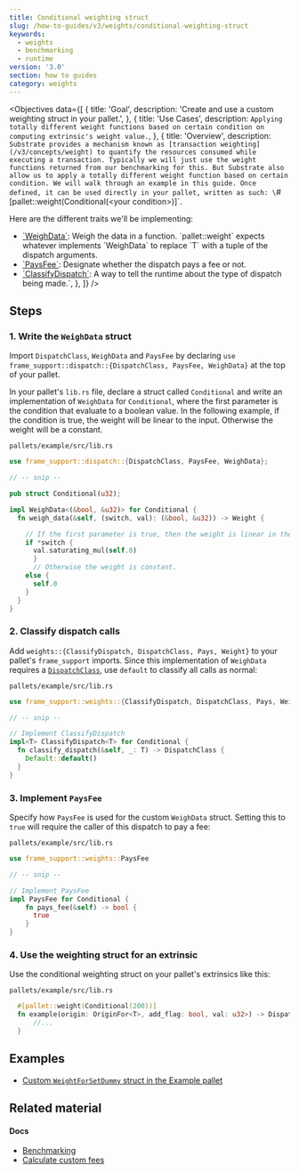 ```yaml
---
title: Conditional weighting struct
slug: /how-to-guides/v3/weights/conditional-weighting-struct
keywords:
  - weights
  - benchmarking
  - runtime
version: '3.0'
section: how to guides
category: weights
---
```


<Objectives
  data={[
    {
      title: 'Goal',
      description: 'Create and use a custom weighting struct in your pallet.',
    },
    {
      title: 'Use Cases',
      description: `Applying totally different weight functions based on certain condition on computing
        extrinsic's weight value.`,
    },
    {
      title: 'Overview',
      description: `Substrate provides a mechanism known as [transaction weighting](/v3/concepts/weight) to quantify the
      resources consumed while executing a transaction. Typically we will just use the weight
      functions returned from our benchmarking for this. But Substrate also allow us to apply a
      totally different weight function based on certain condition. We will walk through an example
      in this guide. Once defined, it can be used directly in your pallet, written as such:
      \`#[pallet::weight(Conditional(\<your condition\>)]\`.
      
Here are the different traits we'll be implementing:
  - [\`WeighData\`](https://paritytech.github.io/substrate/master/frame_support/weights/trait.WeighData.html#impl-WeighData<T>-for-(Weight%2C%20DispatchClass%2C%20Pays)): Weigh the data in a function. 
    \`pallet::weight\` expects whatever implements \`WeighData<T>\` to replace \`T\` with a tuple of the dispatch arguments.
  - [\`PaysFee\`](rustdocs/latest/frame_support/weights/trait.PaysFee.html): Designate whether the dispatch pays a fee or not.
  - [\`ClassifyDispatch\`](/rustdocs//latest/frame_support/weights/trait.ClassifyDispatch.html): A way to tell the runtime about the type of dispatch being made.`,
    },
  ]}
/>

## Steps

### 1. Write the `WeighData` struct

Import `DispatchClass`, `WeighData` and `PaysFee` by declaring `use frame_support::dispatch::{DispatchClass, PaysFee, WeighData}`
at the top of your pallet.

In your pallet's `lib.rs` file, declare a struct called `Conditional` and write an implementation
of `WeighData` for `Conditional`, where the first parameter is the condition that evaluate to
a boolean value. In the following example, if the condition is true, the weight will be linear to
the input. Otherwise the weight will be a constant.

`pallets/example/src/lib.rs`

```rust
use frame_support::dispatch::{DispatchClass, PaysFee, WeighData};

// -- snip --

pub struct Conditional(u32);

impl WeighData<(&bool, &u32)> for Conditional {
  fn weigh_data(&self, (switch, val): (&bool, &u32)) -> Weight {

    // If the first parameter is true, then the weight is linear in the second parameter.
    if *switch {
      val.saturating_mul(self.0)
      }
      // Otherwise the weight is constant.
    else {
      self.0
    }
  }
}
```

### 2. Classify dispatch calls

Add `weights::{ClassifyDispatch, DispatchClass, Pays, Weight}` to your pallet's `frame_support` imports.
Since this implementation of `WeighData` requires a [`DispatchClass`](https://paritytech.github.io/substrate/master/frame_support/weights/enum.DispatchClass.html), use `default`
to classify all calls as normal:

`pallets/example/src/lib.rs`

```rust
use frame_support::weights::{ClassifyDispatch, DispatchClass, Pays, Weight};

// -- snip --

// Implement ClassifyDispatch
impl<T> ClassifyDispatch<T> for Conditional {
  fn classify_dispatch(&self, _: T) -> DispatchClass {
    Default::default()
  }
}
```

### 3. Implement `PaysFee`

Specify how `PaysFee` is used for the custom `WeighData` struct. Setting this to `true` will require the
caller of this dispatch to pay a fee:

`pallets/example/src/lib.rs`

```rust
use frame_support::weights::PaysFee

// -- snip --

// Implement PaysFee
impl PaysFee for Conditional {
    fn pays_fee(&self) -> bool {
      true
    }
}
```

### 4. Use the weighting struct for an extrinsic

Use the conditional weighting struct on your pallet's extrinsics like this:

`pallets/example/src/lib.rs`

```rust
  #[pallet::weight(Conditional(200))]
  fn example(origin: OriginFor<T>, add_flag: bool, val: u32>) -> DispatchResult {
      //...
  }
```

## Examples

- [Custom `WeightForSetDummy` struct in the Example pallet](https://github.com/paritytech/substrate/blob/master/frame/examples/basic/src/lib.rs)

## Related material

#### Docs

- [Benchmarking](/v3/runtime/benchmarking)
- [Calculate custom fees](/how-to-guides/v3/weights/calculate-fees)
